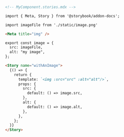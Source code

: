 ```md
<!-- MyComponent.stories.mdx -->

import { Meta, Story } from '@storybook/addon-docs';

import imageFile from './static/image.png'

<Meta title="img" />

export const image = {
  src: imageFile,
  alt: "my image",
};

<Story name="withAnImage">
  {() => {
    return {
      template: `<img :src="src" :alt="alt"/>`,
      props: {
        src: {
          default: () => image.src,
        },
        alt: {
          default: () => image.alt,
        },
      },
    };
  }}
</Story>
```